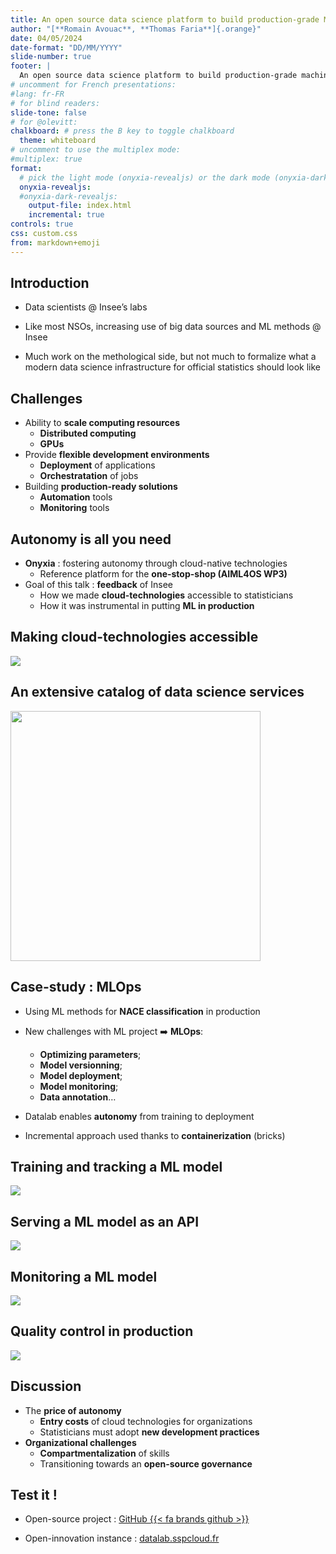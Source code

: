 ```yaml
---
title: An open source data science platform to build production-grade ML projects
author: "[**Romain Avouac**, **Thomas Faria**]{.orange}"
date: 04/05/2024
date-format: "DD/MM/YYYY"
slide-number: true
footer: |
  An open source data science platform to build production-grade machine learning projects
# uncomment for French presentations:
#lang: fr-FR
# for blind readers:
slide-tone: false
# for @olevitt:
chalkboard: # press the B key to toggle chalkboard
  theme: whiteboard
# uncomment to use the multiplex mode:
#multiplex: true
format:
  # pick the light mode (onyxia-revealjs) or the dark mode (onyxia-dark-revealjs)
  onyxia-revealjs:
  #onyxia-dark-revealjs:
    output-file: index.html
    incremental: true
controls: true
css: custom.css
from: markdown+emoji
---
```


## Introduction

- Data scientists @ Insee's labs

- Like most NSOs, increasing use of big data sources and ML methods @ Insee

- Much work on the methological side, but not much to formalize what a modern data science infrastructure for official statistics should look like 

## Challenges

- Ability to [**scale computing resources**]{.orange}
  - [**Distributed computing**]{.blue2}
  - [**GPUs**]{.blue2}

- Provide [**flexible development environments**]{.orange}
  - [**Deployment**]{.blue2} of applications
  - [**Orchestratation**]{.blue2} of jobs

- Building [**production-ready solutions**]{.orange}
  - [**Automation**]{.blue2} tools
  - [**Monitoring**]{.blue2} tools

## Autonomy is all you need

- [**Onyxia**]{.orange} : fostering autonomy through cloud-native technologies
  - Reference platform for the [**one-stop-shop (AIML4OS WP3)**]{.blue2}

- Goal of this talk : [**feedback**]{.orange} of Insee
  - How we made [**cloud-technologies**]{.blue2} accessible to statisticians
  - How it was instrumental in putting [**ML in production**]{.blue2}

## Making cloud-technologies accessible

![](img/onyxia-components.png){fig-align="center"}

## An extensive catalog of data science services

![](img/onyxia-catalog.png){height="400" fig-align="center"}

## Case-study : MLOps

- Using ML methods for [**NACE classification**]{.orange} in production

- New challenges with ML project ➡️ [**MLOps**]{.orange}:
  - [**Optimizing parameters**]{.blue2};
  - [**Model versionning**]{.blue2};
  - [**Model deployment**]{.blue2};
  - [**Model monitoring**]{.blue2};
  - [**Data annotation**]{.blue2}...

- Datalab enables [**autonomy**]{.orange} from training to deployment

- Incremental approach used thanks to [**containerization**]{.orange} (bricks)

## Training and tracking a ML model

![](img/mlflow-model-registry.png){fig-align="center"}

<!-- - MLflow as the cornerstone of the project

- Orchestration for training (Argo Workflows) -->

## Serving a ML model as an API

![](img/api-datalab.png){fig-align="center"}

<!-- - Horizontal scaling (replicas, reproducibility)
- Orchestration (ArgoCD) -->

## Monitoring a ML model

![](img/monitoring-datalab.png){fig-align="center"}

<!-- - Technical monitoring vs Methodological monitoring
- Data drift / Concept drift 
- Home made dashboard -->

## Quality control in production

![](img/annotation-datalab.png){fig-align="center"}

<!-- - Golden test dataset
- Triggering model retraining -->

## Discussion

- The [**price of autonomy**]{.orange}
  - [**Entry costs**]{.blue2} of cloud technologies for organizations
  - Statisticians must adopt [**new development practices**]{.blue2}

- [**Organizational challenges**]{.orange}
  - [**Compartmentalization**]{.blue2} of skills
  - Transitioning towards an [**open-source governance**]{.blue2}

## Test it !

- Open-source project : [GitHub {{< fa brands github >}}](https://github.com/InseeFrLab/onyxia)

- Open-innovation instance : [datalab.sspcloud.fr](https://datalab.sspcloud.fr/)
